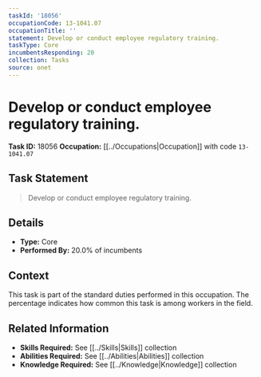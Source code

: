 ```yaml
---
taskId: '18056'
occupationCode: 13-1041.07
occupationTitle: ''
statement: Develop or conduct employee regulatory training.
taskType: Core
incumbentsResponding: 20
collection: Tasks
source: onet
---
```

# Develop or conduct employee regulatory training.

**Task ID:** 18056
**Occupation:** [[../Occupations|Occupation]] with code `13-1041.07`

## Task Statement

> Develop or conduct employee regulatory training.

## Details

- **Type:** Core
- **Performed By:** 20.0% of incumbents

## Context

This task is part of the standard duties performed in this occupation. The percentage indicates how common this task is among workers in the field.

## Related Information

- **Skills Required:** See [[../Skills|Skills]] collection
- **Abilities Required:** See [[../Abilities|Abilities]] collection
- **Knowledge Required:** See [[../Knowledge|Knowledge]] collection
